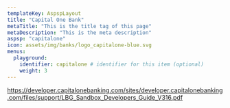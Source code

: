 ```yaml
---
templateKey: AspspLayout
title: "Capital One Bank"
metaTitle: "This is the title tag of this page"
metaDescription: "This is the meta description"
aspsp: "capitalone"
icon: assets/img/banks/logo_capitalone-blue.svg
menus:
  playground: 
    identifier: capitalone # identifier for this item (optional)
    weight: 3
---
```




https://developer.capitalonebanking.com/sites/developer.capitalonebanking.com/files/support/LBG_Sandbox_Developers_Guide_V316.pdf

